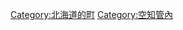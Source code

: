 {{Commonscat|Nanporo, Hokkaido}}
{{Catmore}}

{{DEFAULTSORT:Nanporo}}
[[Category:北海道的町|Category:北海道的町]]
[[Category:空知管內|Category:空知管內]]